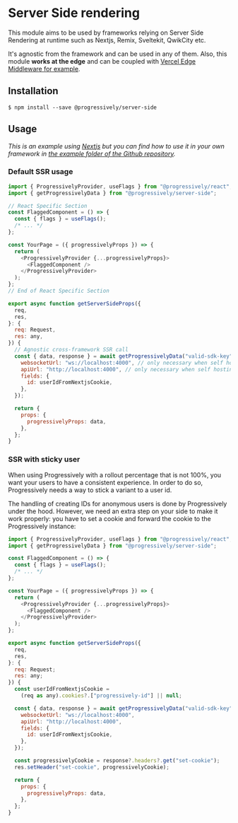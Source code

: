 # Server Side rendering

This module aims to be used by frameworks relying on Server Side Rendering at runtime such as Nextjs, Remix, Sveltekit, QwikCity etc.

It's agnostic from the framework and can be used in any of them. Also, this module **works at the edge** and can be coupled with [Vercel Edge Middleware for example](https://github.com/mfrachet/progressively-edge-middleware).

## Installation

```shell
$ npm install --save @progressively/server-side
```

## Usage

_This is an example using [Nextjs](https://nextjs.org/) but you can find how to use it in your own framework in [the example folder of the Github repository](https://github.com/progressively-crew/progressively/tree/master/example)._

### Default SSR usage

```javascript
import { ProgressivelyProvider, useFlags } from "@progressively/react";
import { getProgressivelyData } from "@progressively/server-side";

// React Specific Section
const FlaggedComponent = () => {
  const { flags } = useFlags();
  /* ... */
};

const YourPage = ({ progressivelyProps }) => {
  return (
    <ProgressivelyProvider {...progressivelyProps}>
      <FlaggedComponent />
    </ProgressivelyProvider>
  );
};
// End of React Specific Section

export async function getServerSideProps({
  req,
  res,
}: {
  req: Request,
  res: any,
}) {
  // Agnostic cross-framework SSR call
  const { data, response } = await getProgressivelyData("valid-sdk-key", {
    websocketUrl: "ws://localhost:4000", // only necessary when self hosting
    apiUrl: "http://localhost:4000", // only necessary when self hosting
    fields: {
      id: userIdFromNextjsCookie,
    },
  });

  return {
    props: {
      progressivelyProps: data,
    },
  };
}
```

### SSR with sticky user

When using Progressively with a rollout percentage that is not 100%, you want your users to have a consistent experience. In order to do so, Progressively needs a way to stick a variant to a user id.

The handling of creating IDs for anonymous users is done by Progressively under the hood. However, we need an extra step on your side to make it work properly: you have to set a cookie and forward the cookie to the Progressively instance:

```javascript
import { ProgressivelyProvider, useFlags } from "@progressively/react";
import { getProgressivelyData } from "@progressively/server-side";

const FlaggedComponent = () => {
  const { flags } = useFlags();
  /* ... */
};

const YourPage = ({ progressivelyProps }) => {
  return (
    <ProgressivelyProvider {...progressivelyProps}>
      <FlaggedComponent />
    </ProgressivelyProvider>
  );
};

export async function getServerSideProps({
  req,
  res,
}: {
  req: Request;
  res: any;
}) {
  const userIdFromNextjsCookie =
    (req as any).cookies?.["progressively-id"] || null;

  const { data, response } = await getProgressivelyData("valid-sdk-key", {
    websocketUrl: "ws://localhost:4000",
    apiUrl: "http://localhost:4000",
    fields: {
      id: userIdFromNextjsCookie,
    },
  });

  const progressivelyCookie = response?.headers?.get("set-cookie");
  res.setHeader("set-cookie", progressivelyCookie);

  return {
    props: {
      progressivelyProps: data,
    },
  };
}
```

